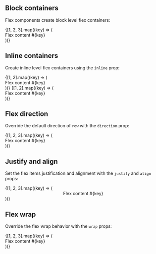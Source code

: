 

<Meta title='Components/Flex' component={Flex} />

<DocsTitle title='Flex' />

## Block containers

Flex components create block level flex containers:

<Flex>
  {[1, 2, 3].map((key) => (
    <div className='border' key={key}>
      Flex content #{key}
    </div>
  ))}
</Flex>

## Inline containers

Create inline level flex containers using the `inline` prop:

<Flex inline>
  {[1, 2].map((key) => (
    <div className='border' key={key}>
      Flex content #{key}
    </div>
  ))}
</Flex>
<Flex inline>
  {[1, 2].map((key) => (
    <div className='border' key={key}>
      Flex content #{key}
    </div>
  ))}
</Flex>

## Flex direction

Override the default direction of `row` with the `direction` prop:

<Flex direction='column'>
  {[1, 2, 3].map((key) => (
    <div className='border' key={key}>
      Flex content #{key}
    </div>
  ))}
</Flex>

## Justify and align

Set the flex items justification and alignment with the `justify` and `align` props:

<Flex justify='center' align='center'>
  {[1, 2, 3].map((key) => (
    <div className='border' key={key}>
      Flex content #{key}
    </div>
  ))}
</Flex>

## Flex wrap

Override the flex wrap behavior with the `wrap` props:

<Flex wrap='no-wrap'>
  {[1, 2, 3].map((key) => (
    <div className='border' key={key}>
      Flex content #{key}
    </div>
  ))}
</Flex>
